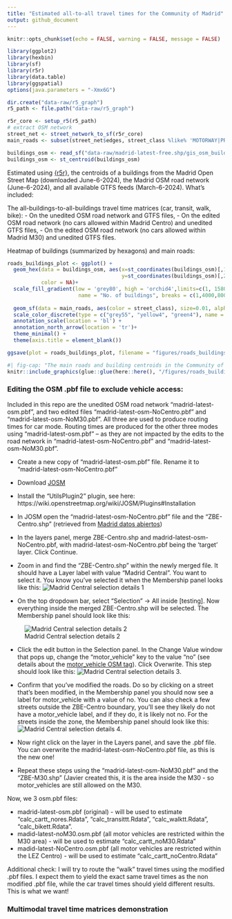 ```yaml
---
title: "Estimated all-to-all travel times for the Community of Madrid"
output: github_document
---
```


```r
knitr::opts_chunk$set(echo = FALSE, warning = FALSE, message = FALSE)
```
```r
library(ggplot2)
library(hexbin)
library(sf)
library(r5r)
library(data.table)
library(ggspatial)
options(java.parameters = "-Xmx6G")
```

```r
dir.create("data-raw/r5_graph")
r5_path <- file.path("data-raw/r5_graph")

r5r_core <- setup_r5(r5_path)
# extract OSM network
street_net <- street_network_to_sf(r5r_core)
main_roads <- subset(street_net$edges, street_class %like% 'MOTORWAY|PRIMARY|SECONDARY')
```

```r
buildings_osm <- read_sf("data-raw/madrid-latest-free.shp/gis_osm_buildings_a_free_1.shp")
buildings_osm <- st_centroid(buildings_osm)
```


Estimated using [{r5r}](https://ipeagit.github.io/r5r/), the centroids of a buildings from the Madrid Open Street Map (downloaded June-6-2024), the Madrid OSM road network (June-6-2024), and all available GTFS feeds (March-6-2024). What's included:

The all-buildings-to-all-buildings travel time matrices (car, transit, walk, bike): 
- On the unedited OSM road network and GTFS files,
- On the edited OSM road network (no cars allowed within Madrid Centro) and unedited GTFS files,
- On the edited OSM road network (no cars allowed within Madrid M30) and unedited GTFS files.

Heatmap of buildings (summarized by hexagons) and main roads:
```r
roads_buildings_plot <- ggplot() +
  geom_hex(data = buildings_osm, aes(x=st_coordinates(buildings_osm)[,1],
                                     y=st_coordinates(buildings_osm)[,2]),
           color = NA)+
  scale_fill_gradient(low = 'grey80', high = 'orchid4',limits=c(1, 15800),
                       name = "No. of buildings", breaks = c(1,4000,8000,12000,15800))+
  
  geom_sf(data = main_roads, aes(color = street_class), size=0.01, alpha = 0.2) +
  scale_color_discrete(type = c("grey55", "yellow4", "green4"), name = "Main roads")+
  annotation_scale(location = 'bl') +
  annotation_north_arrow(location = 'tr')+
  theme_minimal() +
  theme(axis.title = element_blank())

ggsave(plot = roads_buildings_plot, filename = "figures/roads_buildings_plot.png")
```
```r
#| fig-cap: "The main roads and building centroids in the Community of Madrid, retrieved from OSM June 6 2024"
knitr::include_graphics(glue::glue(here::here(), "/figures/roads_buildings_plot.png")) 
```


### Editing the OSM .pbf file to exclude vehicle access:

Included in this repo are the unedited OSM road network "madrid-latest-osm.pbf", and two edited files "madrid-latest-osm-NoCentro.pbf" and "madrid-latest-osm-NoM30.pbf". All three are used to produce routing times for car mode. Routing times are produced for the other three modes using "madrid-latest-osm.pbf" -- as they are not impacted by the edits to the road network in "madrid-latest-osm-NoCentro.pbf" and "madrid-latest-osm-NoM30.pbf".

- Create a new copy of "madrid-latest-osm.pbf" file. Rename it to "madrid-latest-osm-NoCentro.pbf"

- Download [JOSM](https://josm.openstreetmap.de/)

- Install the "UtilsPlugin2" plugin, see here: https://wiki.openstreetmap.org/wiki/JOSM/Plugins#Installation

- In JOSM open the "madrid-latest-osm-NoCentro.pbf" file and the "ZBE-Centro.shp" (retrieved from [Madrid datos abiertos](https://datos.madrid.es/portal/site/egob/menuitem.c05c1f754a33a9fbe4b2e4b284f1a5a0/?vgnextoid=019f24aaef3d3610VgnVCM1000001d4a900aRCRD&vgnextchannel=374512b9ace9f310VgnVCM100000171f5a0aRCRD&vgnextfmt=default))

- In the layers panel, merge ZBE-Centro.shp and madrid-latest-osm-NoCentro.pbf, with madrid-latest-osm-NoCentro.pbf being the 'target' layer. Click Continue. 

- Zoom in and find the "ZBE-Centro.shp" within the newly merged file. It should have a Layer label with value "Madrid Central". You want to select it. You know you've selected it when the Membership panel looks like this:
![Madrid Central selection details 1](figures/howtosteps1.png)

- On the top dropdown bar, select "Selection" -> All inside [testing]. Now everything inside the merged ZBE-Centro.shp will be selected. The Membership panel should look like this:

![Madrid Central selection details 2](figures/howtosteps2.png)

- Click the edit button in the Selection panel. In the Change Value window that pops up, change the "motor_vehicle" key to the value "no" (see details about the [motor_vehicle OSM tag](https://wiki.openstreetmap.org/wiki/Key:motor_vehicle)). Click Overwrite. This step should look like this:
![Madrid Central selection details 3](figures/howtosteps3.png). 

- Confirm that you've modified the roads. Do so by clicking on a street that's been modified,  in the Membership panel you should now see a label for motor_vehicle with a value of no. You can also check a few streets outside the ZBE-Centro boundary, you'll see they likely do not have a motor_vehicle label, and if they do, it is likely not no. For the streets inside the zone, the Membership panel should look like this: 
![Madrid Central selection details 4](figures/howtosteps4.png).

- Now right click on the layer in the Layers panel, and save the .pbf file. You can overwrite the madrid-latest-osm-NoCentro.pbf file, as this is the new one!

- Repeat these steps using the "madrid-latest-osm-NoM30.pbf" and the "ZBE-M30.shp" (Javier created this, it is the area inside the M30 - so motor_vehicles are still allowed on the M30.

Now, we 3 osm.pbf files:

- madrid-latest-osm.pbf (original) - will be used to estimate "calc_cartt_nores.Rdata", "calc_transittt.Rdata", "calc_walktt.Rdata", "calc_bikett.Rdata". 
- madid-latest-noM30.osm.pbf (all motor vehicles are restricted within the M30 area)  - will be used to estimate "calc_cartt_noM30.Rdata"
- madid-latest-NoCentro.osm.pbf (all motor vehicles are restricted within the LEZ Centro)  - will be used to estimate "calc_cartt_noCentro.Rdata"

Additional check: I will try to route the "walk" travel times using the modified .pbf files. I expect them to yield the exact same travel times as the non modified .pbf file, while the car travel times should yield different results. This is what we want! 

### Multimodal travel time matrices demonstration

